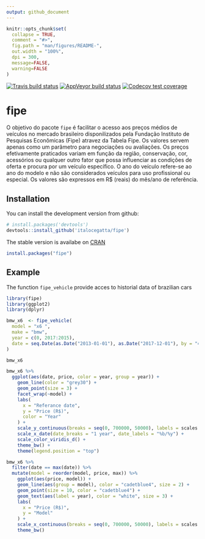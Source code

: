 ```yaml
---
output: github_document
---
```


<!-- README.md is generated from README.Rmd. Please edit that file -->

```r
knitr::opts_chunk$set(
  collapse = TRUE,
  comment = "#>",
  fig.path = "man/figures/README-",
  out.width = "100%",
  dpi = 300,
  message=FALSE,
  warning=FALSE
)
```

[![Travis build status](https://travis-ci.org/italocegatta/fipe.svg?branch=master)](https://travis-ci.org/italocegatta/fipe)
[![AppVeyor build status](https://ci.appveyor.com/api/projects/status/github/italocegatta/fipe?branch=master&svg=true)](https://ci.appveyor.com/project/italocegatta/fipe)
[![Codecov test coverage](https://codecov.io/gh/italocegatta/fipe/branch/master/graph/badge.svg)](https://codecov.io/gh/italocegatta/fipe?branch=master)

# fipe

O objetivo do pacote `fipe` é facilitar o acesso aos preços médios de veículos no mercado brasileiro disponilizados pela Fundação Instituto de Pesquisas Econômicas (Fipe) atravez da Tabela Fipe. Os valores servem apenas como um parâmetro para negociações ou avaliações. Os preços efetivamente praticados variam em função da região, conservação, cor, acessórios ou qualquer outro fator que possa influenciar as condições de oferta e procura por um veículo específico.
O ano do veículo refere-se ao ano do modelo e não são considerados veículos para uso profissional ou especial. Os valores são expressos em R$ (reais) do mês/ano de referência.

## Installation

You can install the development version from github:

```r
# install.packages('devtools')
devtools::install_github('italocegatta/fipe')
```

The stable version is availabe on [CRAN](https://CRAN.R-project.org)

```r
install.packages("fipe")
```

## Example

The function `fipe_vehicle` provide acces to historial data of brazilian cars 

```r
library(fipe)
library(ggplot2)
library(dplyr)

bmw_x6  <- fipe_vehicle(
  model = "x6 ", 
  make = "bmw", 
  year = c(0, 2017:2015),
  date = seq.Date(as.Date("2013-01-01"), as.Date("2017-12-01"), by = "4 months")
)

bmw_x6 
```


```r
bmw_x6 %>%
  ggplot(aes(date, price, color = year, group = year)) +
    geom_line(color = "grey30") +
    geom_point(size = 3) +
    facet_wrap(~model) +
    labs(
      x = "Referance date",
      y = "Price (R$)",
      color = "Year"
    ) +
    scale_y_continuous(breaks = seq(0, 700000, 50000), labels = scales::number) +
    scale_x_date(date_breaks = "1 year", date_labels = "%b/%y") +
    scale_color_viridis_d() +
    theme_bw() +
    theme(legend.position = "top") 
```

```r
bmw_x6 %>% 
  filter(date == max(date)) %>% 
  mutate(model = reorder(model, price, max)) %>% 
    ggplot(aes(price, model)) +
    geom_line(aes(group = model), color = "cadetblue4", size = 2) +
    geom_point(size = 10, color = "cadetblue4") +
    geom_text(aes(label = year), color = "white", size = 3) +
    labs(
      x = "Price (R$)",
      y = "Model"
    ) +
    scale_x_continuous(breaks = seq(0, 700000, 50000), labels = scales::number) +
    theme_bw()
```

